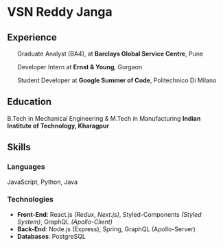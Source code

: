 

# VSN Reddy Janga

## Experience

<ul>
<ResumeItem range="(August
2019 - Current)">


Graduate Analyst (BA4), at **Barclays Global Service Centre**, Pune

</ResumeItem>
<ResumeItem range="(March 2018 - May 2018)">


Developer Intern at **Ernst & Young**, Gurgaon

</ResumeItem>
<ResumeItem range="(March 2017 - May 2017)">


Student Developer at **Google Summer of Code**, Politechnico Di Milano

</ResumeItem>
</ul>


## Education

<ResumeItem range="(May 2014 - May 2019)">


B.Tech in Mechanical Engineering & M.Tech in Manufacturing
**Indian Institute of Technology, Kharagpur**

</ResumeItem>


## Skills

### Languages

JavaScript, Python, Java

### Technologies

- **Front-End**: React.js _(Redux, Next.js)_, Styled-Components _(Styled System)_, GraphQL _(Apollo-Client)_
- **Back-End**: Node.js (Express), Spring, GraphQL (Apollo-Server)
- **Databases**: PostgreSQL
